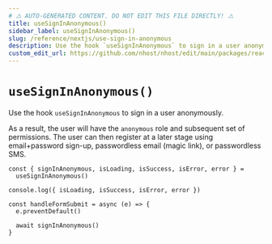 ```yaml
---
# ⚠️ AUTO-GENERATED CONTENT. DO NOT EDIT THIS FILE DIRECTLY! ⚠️
title: useSignInAnonymous()
sidebar_label: useSignInAnonymous()
slug: /reference/nextjs/use-sign-in-anonymous
description: Use the hook `useSignInAnonymous` to sign in a user anonymously.
custom_edit_url: https://github.com/nhost/nhost/edit/main/packages/react/src/hooks/authentication.ts#L242
---
```


# `useSignInAnonymous()`

Use the hook `useSignInAnonymous` to sign in a user anonymously.

As a result, the user will have the `anonymous` role and subsequent set of permissions.
The user can then register at a later stage using email+password sign-up, passwordless email (magic link), or passwordless SMS.

```tsx
const { signInAnonymous, isLoading, isSuccess, isError, error } =
  useSignInAnonymous()

console.log({ isLoading, isSuccess, isError, error })

const handleFormSubmit = async (e) => {
  e.preventDefault()

  await signInAnonymous()
}
```
